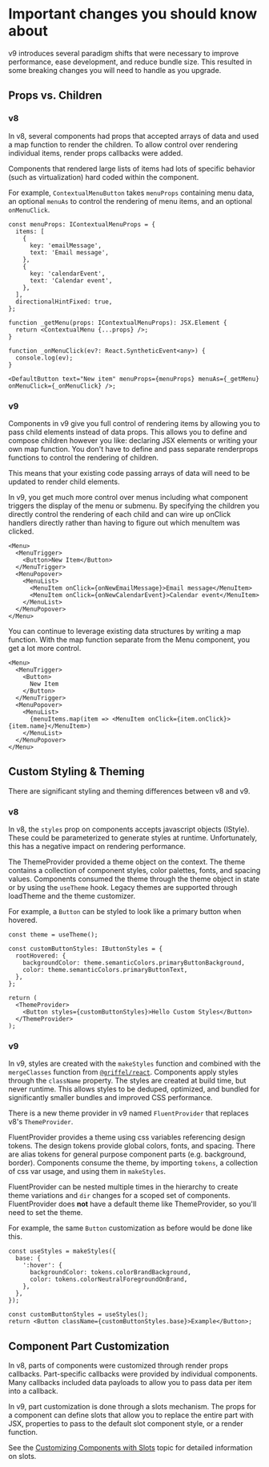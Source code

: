 
<Meta title="Concepts/Upgrading/from v8/Important changes" />

# Important changes you should know about

v9 introduces several paradigm shifts that were necessary to improve performance, ease development, and reduce bundle size.
This resulted in some breaking changes you will need to handle as you upgrade.

## Props vs. Children

### v8

In v8, several components had props that accepted arrays of data and used a map function to render the children.
To allow control over rendering individual items, render props callbacks were added.

Components that rendered large lists of items had lots of specific behavior (such as virtualization) hard coded within the component.

For example, `ContextualMenuButton` takes `menuProps` containing menu data,
an optional `menuAs` to control the rendering of menu items,
and an optional `onMenuClick`.

```tsx
const menuProps: IContextualMenuProps = {
  items: [
    {
      key: 'emailMessage',
      text: 'Email message',
    },
    {
      key: 'calendarEvent',
      text: 'Calendar event',
    },
  ],
  directionalHintFixed: true,
};

function _getMenu(props: IContextualMenuProps): JSX.Element {
  return <ContextualMenu {...props} />;
}

function _onMenuClick(ev?: React.SyntheticEvent<any>) {
  console.log(ev);
}

<DefaultButton text="New item" menuProps={menuProps} menuAs={_getMenu} onMenuClick={_onMenuClick} />;
```

### v9

Components in v9 give you full control of rendering items by allowing you to pass child elements instead of data props.
This allows you to define and compose children however you like: declaring JSX elements or writing your own map function.
You don't have to define and pass separate renderprops functions to control the rendering of children.

This means that your existing code passing arrays of data will need to be updated to render child elements.

In v9, you get much more control over menus including what component triggers the display of the menu or submenu.
By specifying the children you directly control the rendering of each child and can wire up onClick handlers directly
rather than having to figure out which menuItem was clicked.

```tsx
<Menu>
  <MenuTrigger>
    <Button>New Item</Button>
  </MenuTrigger>
  <MenuPopover>
    <MenuList>
      <MenuItem onClick={onNewEmailMessage}>Email message</MenuItem>
      <MenuItem onClick={onNewCalendarEvent}>Calendar event</MenuItem>
    </MenuList>
  </MenuPopover>
</Menu>
```

You can continue to leverage existing data structures by writing a map function.
With the map function separate from the Menu component, you get a lot more control.

```tsx
<Menu>
  <MenuTrigger>
    <Button>
      New Item
    </Button>
  </MenuTrigger>
  <MenuPopover>
    <MenuList>
      {menuItems.map(item => <MenuItem onClick={item.onClick}>{item.name}</MenuItem>)
    </MenuList>
  </MenuPopover>
</Menu>
```

## Custom Styling & Theming

There are significant styling and theming differences between v8 and v9.

### v8

In v8, the `styles` prop on components accepts javascript objects (IStyle).
These could be parameterized to generate styles at runtime.
Unfortunately, this has a negative impact on rendering performance.

The ThemeProvider provided a theme object on the context.
The theme contains a collection of component styles, color palettes, fonts, and spacing values.
Components consumed the theme through the theme object in state or by using the `useTheme` hook.
Legacy themes are supported through loadTheme and the theme customizer.

For example, a `Button` can be styled to look like a primary button when hovered.

```tsx
const theme = useTheme();

const customButtonStyles: IButtonStyles = {
  rootHovered: {
    backgroundColor: theme.semanticColors.primaryButtonBackground,
    color: theme.semanticColors.primaryButtonText,
  },
};

return (
  <ThemeProvider>
    <Button styles={customButtonStyles}>Hello Custom Styles</Button>
  </ThemeProvider>
);
```

### v9

In v9, styles are created with the `makeStyles` function and combined with the `mergeClasses` function from [`@griffel/react`](https://github.com/microsoft/griffel).
Components apply styles through the `className` property.
The styles are created at build time, but never runtime.
This allows styles to be deduped, optimized, and bundled for significantly smaller bundles and improved CSS performance.

There is a new theme provider in v9 named `FluentProvider` that replaces v8's `ThemeProvider`.

FluentProvider provides a theme using css variables referencing design tokens.
The design tokens provide global colors, fonts, and spacing.
There are alias tokens for general purpose component parts (e.g. background, border).
Components consume the theme, by importing `tokens`, a collection of css var usage, and using them in `makeStyles`.

FluentProvider can be nested multiple times in the hierarchy to create theme variations and `dir` changes for a scoped set of components.
FluentProvider does **not** have a default theme like ThemeProvider, so you'll need to set the theme.

For example, the same `Button` customization as before would be done like this.

```tsx
const useStyles = makeStyles({
  base: {
    ':hover': {
      backgroundColor: tokens.colorBrandBackground,
      color: tokens.colorNeutralForegroundOnBrand,
    },
  },
});

const customButtonStyles = useStyles();
return <Button className={customButtonStyles.base}>Example</Button>;
```

## Component Part Customization

In v8, parts of components were customized through render props callbacks.
Part-specific callbacks were provided by individual components.
Many callbacks included data payloads to allow you to pass data per item into a callback.

In v9, part customization is done through a slots mechanism.
The props for a component can define slots that allow you to replace the entire part with JSX,
properties to pass to the default slot component style,
or a render function.

See the [Customizing Components with Slots](/docs/concepts-developer-customizing-components-with-slots--page) topic for detailed information on slots.
